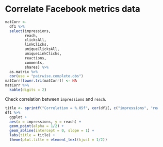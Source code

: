 # Correlate Facebook metrics data

```r
matCorr <-
  df1 %>% 
  select(impressions,
         reach,
         clicksAll,
         linkClicks,
         uniqueClicksAll,
         uniqueLinkClicks,
         reactions,
         comments,
         shares) %>% 
  as.matrix %>% 
  cor(use = "pairwise.complete.obs")
matCorr[lower.tri(matCorr)] <- NA
matCorr %>% 
  kable(digits = 2)
```

Check correlation between `impressions` and `reach`.

```r
title <- sprintf("Correlation = %.05f", cor(df1[, c("impressions", "reach")])[1, 2])
df1 %>% 
  ggplot +
  aes(x = impressions, y = reach) + 
  geom_point(alpha = 1/2) + 
  geom_abline(intercept = 0, slope = 1) +
  labs(title = title) +
  theme(plot.title = element_text(hjust = 1/2))
```
